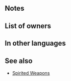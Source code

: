{{Weapon Infobox
|tagid=SID_士気旺盛の斧
|intID=2860
|image=wep_ax104
|exclusive=0
|weaponType=Axe
|cost=200
|might=10
|range=1
|effect=If【Bonus】is active on unit, grants Atk/Def+4 and Special cooldown charge +1 per foe's attack during combat. (Only highest value applied. Does not stack. Special cooldown charge granted even if foe's attack deals 0 damage.)<br><br>【Bonus】<br>All effects that last "for 1 turn" or "that turn only." Includes bonuses granted by a skill like Rally or Hone and positive status effects (extra movement or effects like Dominance).
|statModifiers=0,10,0,0,0
|required=Steel Axe
|next=Spirited Axe+
|promotionRarity=5
|promotionTier=1
|properties=random_owner
}}
==Notes==
{{EffectfromBonusKeyword|target=unit|combat boosts and cooldown charge}}
{{Combat boosts}}
{{CooldownChargePlus|perAttack=foe}}
==List of owners==
{{Skill Hero List}}
==In other languages==
{{OtherLanguages
|japanese=士気旺盛の斧
|german=Kampfgeistaxt
|spanishEU=Hacha vivaz
|spanishLA=Hacha vivaz
|french=Hache vivace
|italian=Ascia briosa
|chineseTW=士氣旺盛之斧
|portuguese=Machado vivaz
}}
==See also==
 {{See also skills|cond=(Description LIKE '%Special cooldown charge +1 per foe_s attack during combat%Special cooldown charge granted even if foe_s attack deals 0 damage%' OR Description LIKE '%if%bonus%active on unit%grants Atk/Def+%during combat%') AND WikiName NOT LIKE '%Spirited%'|columns=3}}
* [[Skill families#Spirited|Spirited Weapons]]
{{Weapons Navbox}}